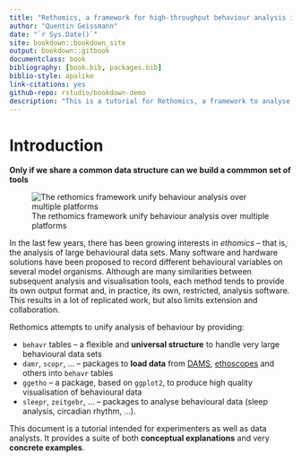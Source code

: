```yaml
--- 
title: "Rethomics, a framework for high-throughput behaviour analysis in R"
author: "Quentin Geissmann"
date: "`r Sys.Date()`"
site: bookdown::bookdown_site
output: bookdown::gitbook
documentclass: book
bibliography: [book.bib, packages.bib]
biblio-style: apalike
link-citations: yes
github-repo: rstudio/bookdown-demo
description: "This is a tutorial for Rethomics, a framework to analyse high-throuput behavioural data in `R`."
---
```


# Introduction{-}

**Only if we share a common data structure  can we  build a commmon set of tools**

![The rethomics framework unify behaviour analysis over multiple platforms](assets/framework.png)

In the last few years, there has been growing interests in *ethomics* -- that is, the analysis of large behavioural data sets.
Many software and hardware solutions have been proposed to record different behavioural variables
on several model organisms.
Although are many similarities between subsequent analysis and visualisation tools,
each method tends to provide its own output format and, in practice, its own, restricted, analysis software.
This results in a lot of replicated work,  but also limits extension and collaboration.

Rethomics attempts to unify analysis of behaviour by providing:

* `behavr` tables -- a  flexible and **universal structure** to handle very large behavioural data sets
* `damr`, `scopr`, ... -- packages to **load data** from [DAMS](http://www.trikinetics.com/), [ethoscopes](gilestrolab.github.io/ethoscope) and others into `behavr` tables
* `ggetho` -- a package, based on `ggplot2`, to produce high quality visualisation of  behavioural data
* `sleepr`, `zeitgebr`, ... -- packages to analyse behavioural data (sleep analysis, circadian rhythm, ...).

This document is a tutorial intended for experimenters as well as data analysts.
It provides a suite of both **conceptual explanations** and very **concrete examples**.
